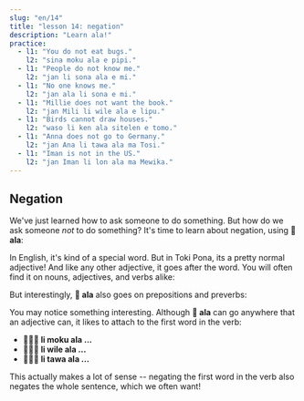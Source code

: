 ```yaml
---
slug: "en/14"
title: "lesson 14: negation"
description: "Learn ala!"
practice:
  - l1: "You do not eat bugs."
    l2: "sina moku ala e pipi."
  - l1: "People do not know me."
    l2: "jan li sona ala e mi."
  - l1: "No one knows me."
    l2: "jan ala li sona e mi."
  - l1: "Millie does not want the book."
    l2: "jan Mili li wile ala e lipu."
  - l1: "Birds cannot draw houses."
    l2: "waso li ken ala sitelen e tomo."
  - l1: "Anna does not go to Germany."
    l2: "jan Ana li tawa ala ma Tosi."
  - l1: "Iman is not in the US."
    l2: "jan Iman li lon ala ma Mewika."
---
```



## Negation

We've just learned how to ask someone to do something. But how do we ask someone *not* to do something? It's time to learn about negation, using **󱤂 ala**:

<List>
  <Word sl="ala" m="not" />
</List>

In English, it's kind of a special word. But in Toki Pona, its a pretty normal adjective! And like any other adjective, it goes after the word. You will often find it on nouns, adjectives, and verbs alike:

<List>
  <Word sl="jan ala" m="no person, not a person" />
  <Sentence sl="jan ala li wile utala." m="No person wants to fight." />
  <Word sl="suli ala" m="not big, not important" />
  <Sentence sl="ni li suli ala tawa mi." m="This is not important to me." />
  <Word sl="moku ala" m="not to eat" />
  <Sentence sl="pipi li moku ala e soweli." m="Bugs do not eat animals." />
</List>

But interestingly, **󱤂 ala** also goes on prepositions and preverbs:

<List>
  <Word sl="wile ala" m="to not want to ..." />
  <Sentence sl="sina wile ala moku e suwi." m="You do not want to eat sweets." />
  <Word sl="tawa ala" m="to not go to ..., not towards ..." />
  <Sentence sl="pipi li tawa ala kasi." m="The bug does not go to the plant." />
</List>

You may notice something interesting. Although **󱤂 ala** can go anywhere that an adjective can, it likes to attach to the first word in the verb:
* **󱤧󱤶󱤂 li moku ala ...**
* **󱤧󱥷󱤂 li wile ala ...**
* **󱤧󱥩󱤂 li tawa ala ...**

This actually makes a lot of sense -- negating the first word in the verb also negates the whole sentence, which we often want!

<Practice exercises={frontmatter.practice} client:load />
